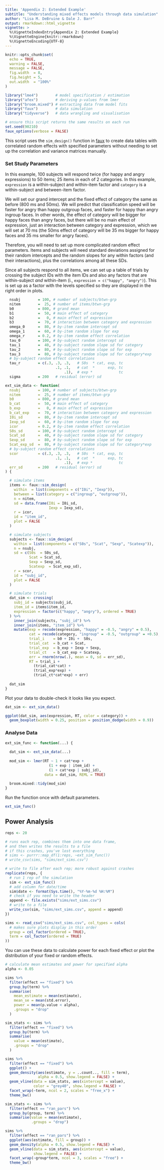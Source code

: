 ```yaml
---
title: 'Appendix 2: Extended Example'
subtitle: "Understanding mixed effects models through data simulation"
author: "Lisa M. DeBruine & Dale J. Barr"
output: rmarkdown::html_vignette
vignette: >
  %\VignetteIndexEntry{Appendix 2: Extended Example}
  %\VignetteEngine{knitr::rmarkdown}
  %\VignetteEncoding{UTF-8}
---
```


```r
knitr::opts_chunk$set(
  echo = TRUE,
  warning = FALSE,
  message = FALSE,
  fig.width  = 8,
  fig.height = 5,
  out.width  = "100%"
)
```

```r
library("lme4")        # model specification / estimation
library("afex")        # deriving p-values from lmer
library("broom.mixed") # extracting data from model fits 
library("faux")        # data simulation
library("tidyverse")   # data wrangling and visualisation

# ensure this script returns the same results on each run
set.seed(90210)
faux_options(verbose = FALSE)
```

This script uses the `sim_design()` function in [faux](https://debruine.github.io/faux/) to create data tables with correlated random effects with specified parameters without needing to set up the correlation and variance matrices manually.

### Set Study Parameters

In this example, 100 subjects will respond twice (for happy and angry expressions) to 50 items; 25 items in each of 2 categories. In this example, `expression` is a within-subject and within-item factor and `category` is a within-subject and between-item factor.

We will set our grand intercept and the fixed effect of category the same as before (800 ms and 50ms). We will predict that classification speed will be faster for angry than happy outgroup faces, and faster for happy than angry ingroup faces. In other words, the effect of category will be bigger for happy faces than angry faces, but there will be no main effect of expression, just an interaction between category and expression, which we will set at 70 ms (the 50ms effect of category will be 35 ms bigger for happy faces and 35 ms smaller for angry faces).

Therefore, you will need to set up more complicated random effect parameters. Items and subjects will need standard deviations assigned for their random intercepts and the random slopes for any within factors (and their interactions), plus the correlations among all these SDs.

Since all subjects respond to all items, we can set up a table of trials by crossing the subject IDs with the item IDs and also any factors that are within-subject *and* within-item (i., `expression = c("happy", "angry")`). This is set up as a factor with the levels specified so they are displayed in the right order in plots.

```r
  nsubj        = 100, # number of subjects/btwn-grp
  nitem        =  25, # number of items/btwn-grp
  b0           = 800, # grand mean
  b1           =  50, # main effect of category
  b2           =   0, # main effect of expression
  b3           =  70, # interaction between category and expression
  omega_0      =  80, # by-item random intercept sd
  omega_1      =  60, # by-item random slope for exp
  omega_r      = 0.2, # by-item random effect correlation
  tau_0        = 100, # by-subject random intercept sd
  tau_1        =  40, # by-subject random slope sd for category
  tau_2        =  80, # by-subject random slope sd for exp
  tau_3        =  80, # by-subject random slope sd for category*exp
  # by-subject random effect correlations
  tau_r        = c(.3, .3, .3,   # S0s  * cat, exp, tc
                       .1, .1,   # cat  *      exp, tc
                           .1),  # exp *            tc
  sigma        = 200   # residual (error) sd
```


```r

ext_sim_data <- function(
  nsubj        = 100, # number of subjects/btwn-grp
  nitem        =  25, # number of items/btwn-grp
  b0           = 800, # grand mean
  b_cat        =  50, # main effect of category
  b_exp        =   0, # main effect of expression
  b_cat_exp    =  70, # interaction between category and expression
  I0i_sd       =  80, # by-item random intercept sd
  Iexp_sd      =  60, # by-item random slope for exp
  icor         = 0.2, # by-item random effect correlation
  S0s_sd       = 100, # by-subject random intercept sd
  Scat_sd      =  40, # by-subject random slope sd for category
  Sexp_sd      =  80, # by-subject random slope sd for exp
  Scat_exp_sd  =  80, # by-subject random slope sd for category*exp
  # by-subject random effect correlations
  scor         = c(.3, .3, .3,   # S0s  * cat, exp, tc
                       .1, .1,   # cat  *      exp, tc
                           .1),  # exp *            tc
  err_sd       = 200   # residual (error) sd
) {

  # simulate items
  items <- faux::sim_design(
    within  = list(components = c("I0i", "Iexp")),
    between = list(category = c("ingroup", "outgroup")),
    n = nitem,
    sd = data.frame(I0i = I0i_sd, 
                    Iexp = Iexp_sd),
    r = icor,
    id = "item_id",
    plot = FALSE
  )

  # simulate subjects
  subjects <- faux::sim_design(
    within = list(components = c("S0s", "Scat", "Sexp", "Scatexp")), 
    n = nsubj,
    sd = c(S0s  = S0s_sd,
           Scat = Scat_sd, 
           Sexp = Sexp_sd, 
           Scatexp  = Scat_exp_sd), 
    r = scor,
    id = "subj_id",
    plot = FALSE
  )

  # simulate trials
  dat_sim <- crossing(
    subj_id = subjects$subj_id,
    item_id = items$item_id,
    expression = factor(c("happy", "angry"), ordered = TRUE)
  ) %>%
    inner_join(subjects, "subj_id") %>%
    inner_join(items, "item_id") %>%
    mutate(exp = recode(expression, "happy" = -0.5, "angry" = 0.5),
           cat = recode(category, "ingroup" = -0.5, "outgroup" = +0.5),
           trial_i    = b0 + I0i +  S0s,
           trial_cat  = b_cat + Scat,
           trial_exp  = b_exp + Iexp + Sexp,
           trial_ct   = b_cat_exp + Scatexp,
           err = rnorm(nrow(.), mean = 0, sd = err_sd),
           RT = trial_i + 
             (trial_cat*cat) + 
             (trial_exp*exp) + 
             (trial_ct*cat*exp) + err)
  
  dat_sim
}
```

Plot your data to double-check it looks like you expect.

```r
dat_sim <- ext_sim_data()

ggplot(dat_sim, aes(expression, RT, color = category)) +
  geom_boxplot(width = 0.25, position = position_dodge(width = 0.9))
```


### Analyse Data


```r
ext_sim_func <- function(...) {
  
  dat_sim <- ext_sim_data(...)
  
  mod_sim <- lmer(RT ~ 1 + cat*exp + 
                    (1 + exp | item_id) + 
                    (1 + cat*exp | subj_id),
                  data = dat_sim, REML = TRUE)
  
  broom.mixed::tidy(mod_sim)
}
```

Run the function once with default parameters. 

```r
ext_sim_func()
```

## Power Analysis

```r
reps <- 20

# runs each rep, combines them into one data frame,
# and then writes the results to a file
# if this crashes, you've lost everything
# sims <- purrr::map_df(1:reps, ~ext_sim_func())
# write_csv(sims, "sims/ext_sims.csv")

# write to file after each rep; more robust against crashes
replicate(reps, {
  # run 1 rep of the simulation
  sim <- ext_sim_func()
  # add column for date/time
  sim$date <- format(Sys.time(), "%Y-%m-%d %H:%M")
  # check if you need to write the header
  append <- file.exists("sims/ext_sims.csv")
  # write to a file
  write_csv(sim, "sims/ext_sims.csv", append = append)
})
```

```r
sims <- read_csv("sims/ext_sims.csv", col_types = cols(
  # makes sure plots display in this order
  group = col_factor(ordered = TRUE),
  term = col_factor(ordered = TRUE)
))
```

You can use these data to calculate power for each fixed effect or plot the distribution of your fixed or random effects.

```r
# calculate mean estimates and power for specified alpha
alpha <- 0.05

sims %>% 
  filter(effect == "fixed") %>%
  group_by(term) %>%
  summarise(
    mean_estimate = mean(estimate),
    mean_se = mean(std.error),
    power = mean(p.value < alpha),
    .groups = "drop"
  )
```

```r
sim_stats <- sims %>% 
  filter(effect == "fixed") %>%
  group_by(term) %>%
  summarise(
    value = mean(estimate),
    .groups = "drop"
  )

sims %>%
  filter(effect == "fixed") %>%
  ggplot() +
  geom_density(aes(estimate, y = ..count.., fill = term), 
               alpha = 0.5, show.legend = FALSE) +
  geom_vline(data = sim_stats, aes(xintercept = value), 
             color = "grey40", show.legend = FALSE) +
  facet_wrap(~term, ncol = 2, scales = "free_x") + 
  theme_bw()
```



```r

sim_stats <- sims %>%
  filter(effect == "ran_pars") %>%
  group_by(group, term) %>%
  summarise(value = mean(estimate),
            .groups = "drop")

sims %>%
  filter(effect == "ran_pars") %>%
  ggplot(aes(estimate, fill = group)) +
  geom_density(alpha = 0.5, show.legend = FALSE) +
  geom_vline(data = sim_stats, aes(xintercept = value),
             show.legend = FALSE) +
  facet_wrap(~group*term, ncol = 3, scales = "free") + 
  theme_bw()
```













